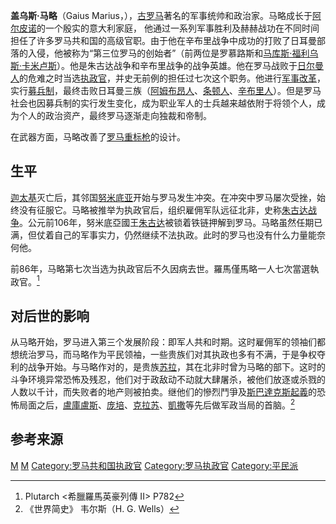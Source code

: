 {{Infobox_Politician
| name = 盖乌斯·马略（Gaius Marius）
| image = Marius Glyptothek Munich 319.jpg
| caption = 慕尼黑[[古代雕塑展覽館|古代雕塑展覽館]]的蓋烏斯·馬略半身像
| birth_date = 公元前157年
| birth_place = [[罗马共和国|罗马共和国]][[Arpinum|Arpinum]]
| residence =
| death_date = 公元前86年1月13日（享年70岁）
| death_place = [[罗马共和国|罗马共和国]][[罗马城|罗马城]]
| office = [[罗马共和国|罗马共和国]][[罗马执政官|执政官]]
| salary =
| term_start = 公元前107年，公元前104年
| term_end = 前100年，公元前86年
| predecessor = M. Aurelius Scaurus
| successor = [[Quintus_Servilius_Caepio|Quintus Servilius Caepio]]及[[Gaius_Atilius_Serranus|Gaius Atilius Serranus]]
| constituency =
| party =
| religion =
| occupation =
| majority =
| spouse = [[茱莉娅|茱莉娅]]（[[凯撒|凯撒]]姑母）
| children = [[Gaius_Marius_the_Younger|Young Marius]]
| website =
| footnotes =
}}

'''盖乌斯·马略'''（Gaius Marius，{{bd|前157年||前86年|1月13日|catIdx=M}}），[[古罗马|古罗马]]著名的军事统帅和政治家。马略成长于[[阿尔皮诺|阿尔皮诺]]的一个殷实的意大利家庭， 他通过一系列军事胜利及赫赫战功在不同时间担任了许多罗马共和国的高级官职。由于他在辛布里战争中成功的打败了日耳曼部落的入侵，他被称为“第三位罗马的创始者”（前两位是罗慕路斯和[[马库斯·福利乌斯·卡米卢斯|马库斯·福利乌斯·卡米卢斯]]）。他是朱古达战争和辛布里战争的战争英雄。他在罗马战败于[[日尔曼人|日尔曼人]]的危难之时当选[[执政官|执政官]]，并史无前例的担任过七次这个职务。他进行[[马略改革|军事改革]]，实行[[募兵制|募兵制]]，最终击败日耳曼三族（[[阿姆布昂人|阿姆布昂人]]、[[条顿人|条顿人]]、[[辛布里人|辛布里人]]）。但是罗马社会也因募兵制的实行发生变化，成为职业军人的士兵越来越依附于将领个人，成为个人的政治资产，最终罗马逐渐走向独裁和帝制。

在武器方面，马略改善了[[罗马重标枪|罗马重标枪]]的设计。

==生平==
[[迦太基|迦太基]]灭亡后，其邻国[[努米底亚|努米底亚]]开始与罗马发生冲突。在冲突中罗马屡次受挫，始终没有征服它。马略被推举为执政官后，组织雇佣军队远征北非，史称[[朱古达战争|朱古达战争]]。公元前106年，努米底亞國王[[朱古达|朱古达]]被锁着铁链押解到罗马。马略虽然任期已满，但仗着自己的军事实力，仍然继续不法执政。此时的罗马也没有什么力量能奈何他。

前86年，马略第七次当选为执政官后不久因病去世。羅馬僅馬略一人七次當選執政官。<ref> Plutarch <希臘羅馬英豪列傳 II> P782</ref>

==对后世的影响==
从马略开始，罗马进入第三个发展阶段：即军人共和时期。这时雇佣军的领袖们都想统治罗马，而马略作为平民领袖，一些贵族们对其执政也多有不满，于是争权夺利的战争开始。与马略作对的，是贵族[[卢基乌斯·科尔内利乌斯·苏拉|苏拉]]，其在北非时曾为马略的部下。这时的斗争环境异常恐怖及残忍，他们对于政敌动不动就大肆屠杀，被他们放逐或杀戮的人数以千计，而失败者的地产则被拍卖。继他们的慘烈鬥爭及[[斯巴達克斯起義|斯巴達克斯起義]]的恐怖局面之后，[[盧庫盧斯|盧庫盧斯]]、[[庞培|庞培]]、[[克拉苏|克拉苏]]、[[凱撒|凱撒]]等先后做军政当局的首脑。<ref>《世界简史》 韦尔斯（H. G. Wells）</ref>

== 参考来源 ==
{{reflist}}

{{Authority control}}
[[Category:古罗马祭司|M]]
[[Category:古羅馬軍事人物|M]]
[[Category:罗马共和国执政官|Category:罗马共和国执政官]]
[[Category:罗马执政官|Category:罗马执政官]]
[[Category:平民派|Category:平民派]]